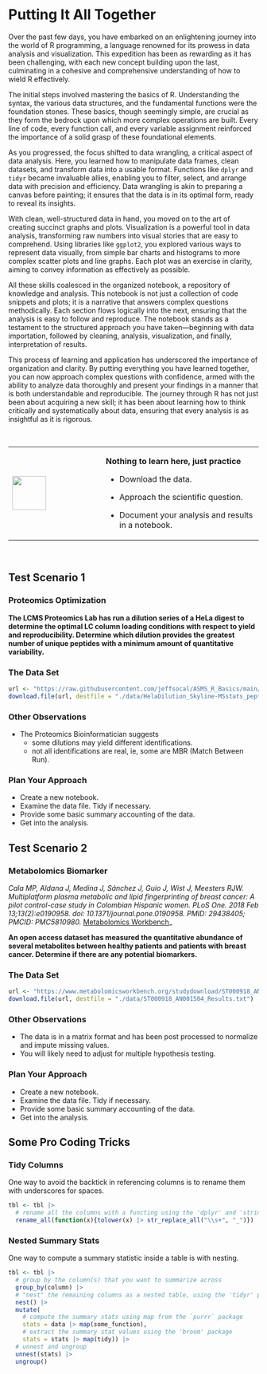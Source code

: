 # Putting It All Together

Over the past few days, you have embarked on an enlightening journey into the world of R programming, a language renowned for its prowess in data analysis and visualization. This expedition has been as rewarding as it has been challenging, with each new concept building upon the last, culminating in a cohesive and comprehensive understanding of how to wield R effectively.

The initial steps involved mastering the basics of R. Understanding the syntax, the various data structures, and the fundamental functions were the foundation stones. These basics, though seemingly simple, are crucial as they form the bedrock upon which more complex operations are built. Every line of code, every function call, and every variable assignment reinforced the importance of a solid grasp of these foundational elements.

As you progressed, the focus shifted to data wrangling, a critical aspect of data analysis. Here, you learned how to manipulate data frames, clean datasets, and transform data into a usable format. Functions like `dplyr` and `tidyr` became invaluable allies, enabling you to filter, select, and arrange data with precision and efficiency. Data wrangling is akin to preparing a canvas before painting; it ensures that the data is in its optimal form, ready to reveal its insights.

With clean, well-structured data in hand, you moved on to the art of creating succinct graphs and plots. Visualization is a powerful tool in data analysis, transforming raw numbers into visual stories that are easy to comprehend. Using libraries like `ggplot2`, you explored various ways to represent data visually, from simple bar charts and histograms to more complex scatter plots and line graphs. Each plot was an exercise in clarity, aiming to convey information as effectively as possible.

All these skills coalesced in the organized notebook, a repository of knowledge and analysis. This notebook is not just a collection of code snippets and plots; it is a narrative that answers complex questions methodically. Each section flows logically into the next, ensuring that the analysis is easy to follow and reproduce. The notebook stands as a testament to the structured approach you have taken—beginning with data importation, followed by cleaning, analysis, visualization, and finally, interpretation of results.

This process of learning and application has underscored the importance of organization and clarity. By putting everything you have learned together, you can now approach complex questions with confidence, armed with the ability to analyze data thoroughly and present your findings in a manner that is both understandable and reproducible. The journey through R has not just been about acquiring a new skill; it has been about learning how to think critically and systematically about data, ensuring that every analysis is as insightful as it is rigorous.

\

+---------------------------------+-------------------------------------------------------+
| ![](images/03.png){height="68"} | **Nothing to learn here, just practice**              |
|                                 |                                                       |
|                                 | -   Download the data.                                |
|                                 |                                                       |
|                                 | -   Approach the scientific question.                 |
|                                 |                                                       |
|                                 | -   Document your analysis and results in a notebook. |
+---------------------------------+-------------------------------------------------------+

\

## Test Scenario 1

### Proteomics Optimization {.unnumbered}

**The LCMS Proteomics Lab has run a dilution series of a HeLa digest to determine the optimal LC column loading conditions with respect to yield and reproducibility. Determine which dilution provides the greatest number of unique peptides with a minimum amount of quantitative variability.**

### The Data Set {.unnumbered}

```r
url <- "https://raw.githubusercontent.com/jeffsocal/ASMS_R_Basics/main/data/HelaDilution_Skyline-MSstats_peptides.csv.zip"
download.file(url, destfile = "./data/HelaDilution_Skyline-MSstats_peptides.csv.zip")
```

### Other Observations {.unnumbered}

-   The Proteomics Bioinformatician suggests
    -   some dilutions may yield different identifications.
    -   not all identifications are real, ie, some are MBR (Match Between Run).

### Plan Your Approach {.unnumbered}

-   Create a new notebook.
-   Examine the data file. Tidy if necessary.
-   Provide some basic summary accounting of the data.
-   Get into the analysis.

## Test Scenario 2

### Metabolomics Biomarker {.unnumbered}

*Cala MP, Aldana J, Medina J, Sánchez J, Guio J, Wist J, Meesters RJW. Multiplatform plasma metabolic and lipid fingerprinting of breast cancer: A pilot control-case study in Colombian Hispanic women. PLoS One. 2018 Feb 13;13(2):e0190958. doi: 10.1371/journal.pone.0190958. PMID: 29438405; PMCID: PMC5810980.* [Metabolomics Workbench](https://www.metabolomicsworkbench.org/data/DRCCMetadata.php?Mode=Project&ProjectID=PR000634)\_

**An open access dataset has measured the quantitative abundance of several metabolites between healthy patients and patients with breast cancer. Determine if there are any potential biomarkers.**

### The Data Set {.unnumbered}

```r
url <- "https://www.metabolomicsworkbench.org/studydownload/ST000918_AN001504_Results.txt"
download.file(url, destfile = "./data/ST000918_AN001504_Results.txt")
```

### Other Observations {.unnumbered}

-   The data is in a matrix format and has been post processed to normalize and impute missing values.
-   You will likely need to adjust for multiple hypothesis testing.

### Plan Your Approach {.unnumbered}

-   Create a new notebook.
-   Examine the data file. Tidy if necessary.
-   Provide some basic summary accounting of the data.
-   Get into the analysis.

## Some Pro Coding Tricks

### Tidy Columns {.unnumbered}

One way to avoid the backtick in referencing columns is to rename them with underscores for spaces.

```r
tbl <- tbl |> 
  # rename all the columns with a functing using the 'dplyr' and 'stringr' packages
  rename_all(function(x){tolower(x) |> str_replace_all("\\s+", "_")})
```

### Nested Summary Stats {.unnumbered}

One way to compute a summary statistic inside a table is with nesting.

```r
tbl <- tbl |>
  # group by the column(s) that you want to summarize across
  group_by(column) |>
  # "nest" the remaining columns as a nested table, using the 'tidyr' package 
  nest() |>
  mutate(
    # compute the summary stats using map from the `purrr` package
    stats = data |> map(some_function),
    # extract the summary stat values using the 'broom' package
    stats = stats |> map(tidy)) |>
  # unnest and ungroup
  unnest(stats) |>
  ungroup()
```
